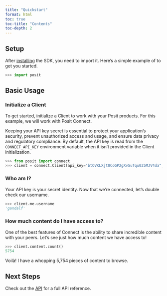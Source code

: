 ```yaml
---
title: "Quickstart"
format: html
toc: true
toc-title: "Contents"
toc-depth: 2
---
```


## Setup

After [installing](./installation.qmd) the SDK, you need to import it. Here's a simple example of to get you started.

```python
>>> import posit
```

## Basic Usage

### Initialize a Client

To get started, initialize a Client to work with your Posit products. For this example, we will work with Posit Connect.

::: {.callout-warning}
Keeping your API key secret is essential to protect your application's security, prevent unauthorized access and usage, and ensure data privacy and regulatory compliance. By default, the API key is read from the `CONNECT_API_KEY` environment variable when it isn't provided in the Client initialization.
:::


```python
>>> from posit import connect
>>> client = connect.Client(api_key="btOVKLXjt8CoGP2gXvSuTqu025MJV4da", url="https://connect.example.com")
```

### Who am I?

Your API key is your secret identity. Now that we're connected, let's double check our username.

```python
>>> client.me.username
'gandalf'
```

### How much content do I have access to?

One of the best features of Connect is the ability to share incredible content with your peers. Let's see just how much content we have access to!

```python
>>> client.content.count()
5754
```

Voilà! I have a whopping 5,754 pieces of content to browse.


## Next Steps

Check out the [API](./reference/index.qmd) for a full API reference.
